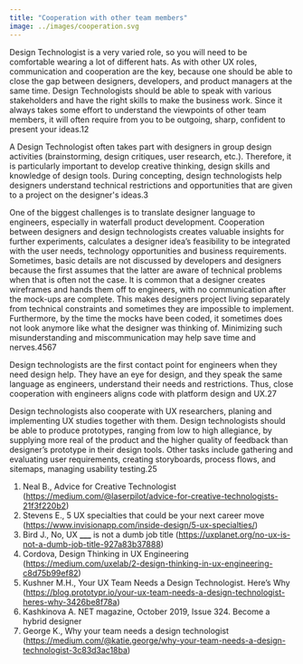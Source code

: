 ```yaml
---
title: "Cooperation with other team members"
image: ../images/cooperation.svg
---
```


Design Technologist is a very varied role, so you will need to be comfortable
wearing a lot of different hats. As with other UX roles, communication and
cooperation are the key, because one should be able to close the gap between
designers, developers, and product managers at the same time. Design
Technologists should be able to speak with various stakeholders and have the
right skills to make the business work. Since it always takes some effort to
understand the viewpoints of other team members, it will often require from you
to be outgoing, sharp, confident to present your ideas.<ref>1</ref><ref>2</ref>

A Design Technologist often takes part with designers in group design activities
(brainstorming, design critiques, user research, etc.). Therefore, it is
particularly important to develop creative thinking, design skills and knowledge
of design tools. During concepting, design technologists help designers
understand technical restrictions and opportunities that are given to a project
on the designer's ideas.<ref>3</ref>

One of the biggest challenges is to translate designer language to engineers,
especially in waterfall product development. Cooperation between designers and
design technologists creates valuable insights for further experiments,
calculates a designer idea’s feasibility to be integrated with the user needs,
technology opportunities and business requirements. Sometimes, basic details are
not discussed by developers and designers because the first assumes that the
latter are aware of technical problems when that is often not the case. It is
common that a designer creates wireframes and hands them off to engineers, with
no communication after the mock-ups are complete. This makes designers project
living separately from technical constraints and sometimes they are impossible
to implement. Furthermore, by the time the mocks have been coded, it sometimes
does not look anymore like what the designer was thinking of. Minimizing such
misunderstanding and miscommunication may help save time and
nerves.<ref>4</ref><ref>5</ref><ref>6</ref><ref>7</ref>

Design technologists are the first contact point for engineers when they need
design help. They have an eye for design, and they speak the same language as
engineers, understand their needs and restrictions. Thus, close cooperation with
engineers aligns code with platform design and UX.<ref>2</ref><ref>7</ref>

Design technologists also cooperate with UX researchers, planing and
implementing UX studies together with them. Design technologists should be able
to produce prototypes, ranging from low to high allegiance, by supplying more
real of the product and the higher quality of feedback than designer’s prototype
in their design tools. Other tasks include gathering and evaluating user
requirements, creating storyboards, process flows, and sitemaps, managing
usability testing.<ref>2</ref><ref>5</ref>

1. Neal B., Advice for Creative Technologist
   (https://medium.com/@laserpilot/advice-for-creative-technologists-21f3f220b2)
2. Stevens E., 5 UX specialties that could be your next career move
   (https://www.invisionapp.com/inside-design/5-ux-specialties/)
3. Bird J., No, UX **\_\_\_** is not a dumb job title
   (https://uxplanet.org/no-ux-is-not-a-dumb-job-title-927a83b37888)
4. Cordova, Design Thinking in UX Engineering
   (https://medium.com/uxelab/2-design-thinking-in-ux-engineering-c8d75b99ef82)
5. Kushner M.H., Your UX Team Needs a Design Technologist. Here’s Why
   (https://blog.prototypr.io/your-ux-team-needs-a-design-technologist-heres-why-3426be8f78a)
6. Kashkinova A. NET magazine, October 2019, Issue 324. Become a hybrid designer
7. George K., Why your team needs a design technologist
   (https://medium.com/@katie.george/why-your-team-needs-a-design-technologist-3c83d3ac18ba)
